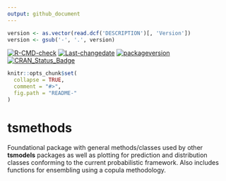 ```yaml
---
output: github_document
---
```


```r
version <- as.vector(read.dcf('DESCRIPTION')[, 'Version'])
version <- gsub('-', '.', version)
```

[![R-CMD-check](https://github.com/tsmodels/tsmethods/workflows/R-CMD-check/badge.svg)](https://github.com/tsmodels/tsmethods/actions)
[![Last-changedate](https://img.shields.io/badge/last%20change-`r gsub('-', '--', Sys.Date())`-yellowgreen.svg)](/commits/master)
[![packageversion](https://img.shields.io/badge/Package%20version-`r version`-orange.svg?style=flat-square)](commits/master)
[![CRAN_Status_Badge](https://www.r-pkg.org/badges/version/tsmethods)](https://cran.r-project.org/package=tsmethods)


```r
knitr::opts_chunk$set(
  collapse = TRUE,
  comment = "#>",
  fig.path = "README-"
)
```

# tsmethods

Foundational package with general methods/classes used by other **tsmodels** packages 
as well as plotting for prediction and distribution classes conforming to the 
current probabilistic framework. Also includes functions for ensembling using 
a copula methodology.

